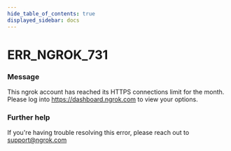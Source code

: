 ```yaml
---
hide_table_of_contents: true
displayed_sidebar: docs
---
```



# ERR_NGROK_731

### Message
This ngrok account has reached its HTTPS connections limit for the month. Please log into https://dashboard.ngrok.com to view your options.

<ErrorDetails error='err_ngrok_731' />


### Further help
If you're having trouble resolving this error, please reach out to [support@ngrok.com](mailto:support@ngrok.com?subject=Help%20with%20ERR_NGROK_731)

